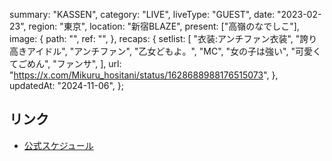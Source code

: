   summary: "KASSEN",
  category: "LIVE",
  liveType: "GUEST",
  date: "2023-02-23",
  region: "東京",
  location: "新宿BLAZE",
  present: ["高嶺のなでしこ"],
  image: {
    path: "",
    ref: "",
  },
  recaps: {
    setlist: [
      "衣装:アンチファン衣装",
      "誇り高きアイドル",
      "アンチファン",
      "乙女どもよ。",
      "MC",
      "女の子は強い",
      "可愛くてごめん",
      "ファンサ",
    ],
    url: "https://x.com/Mikuru_hositani/status/1628688988176515073",
  },
  updatedAt: "2024-11-06",
};

## リンク

- [公式スケジュール](https://takanenonadeshiko.jp/?p=695)
